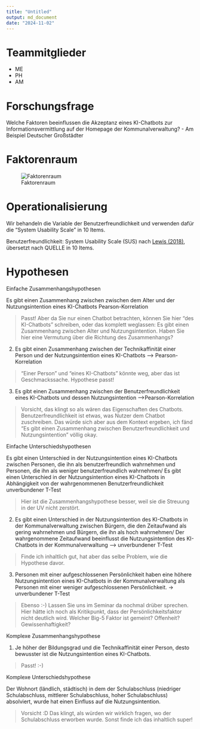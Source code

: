 ```yaml
---
title: "Untitled"
output: md_document
date: "2024-11-02"
---
```

# Teammitglieder
* ME
* PH
* AM

# Forschungsfrage 
Welche Faktoren beeinflussen die Akzeptanz eines KI-Chatbots zur Informationsvermittlung auf der Homepage der Kommunalverwaltung? - Am Beispiel Deutscher Großstädter


# Faktorenraum
![Faktorenraum](readme_files/FaktorenraumNEU.drawio.png)


# Operationalisierung

Wir behandeln die Variable der Benutzerfreundlichkeit und verwenden dafür die "System Usability Scale" in 10 Items.

Benutzerfreundlichkeit: System Usability Scale (SUS) nach [Lewis (2018)](https://doi.org/10.1080/10447318.2018.1455307 "Lewis, J. R. (2018). The System Usability Scale: Past, Present, and Future. International Journal of Human-Computer Interaction, 34(7), 577–590. https://doi.org/10.1080/10447318.2018.1455307"), übersetzt nach QUELLE in 10 Items.

# Hypothesen 

Einfache Zusammenhangshypothesen

Es gibt einen Zusammenhang zwischen zwischen dem Alter und der Nutzungsintention eines KI-Chatbots
Pearson-Korrelation 

> Passt! Aber da Sie nur einen Chatbot betrachten, können Sie hier "des KI-Chatbots" schreiben, oder das komplett weglassen: Es gibt einen Zusammenhang zwischen Alter und Nutzungsintention. Haben Sie hier eine Vermutung über die Richtung des Zusammenhangs?

2. Es gibt einen Zusammenhang zwischen der Technikaffinität einer Person und der Nutzungsintention eines KI-Chatbots
—> Pearson-Korrelation

> "Einer Person" und "eines KI-Chatbots" könnte weg, aber das ist Geschmackssache. Hypothese passt!

3. Es gibt einen Zusammenhang zwischen der Benutzerfreundlichkeit eines KI-Chatbots und dessen Nutzungsintention
—>Pearson-Korrelation 

> Vorsicht, das klingt so als wären das Eigenschaften des Chatbots. Benutzerfreundlichkeit ist etwas, was Nutzer dem Chatbot zuschreiben. Das würde sich aber aus dem Kontext ergeben, ich fänd "Es gibt einen Zusammenhang zwischen Benutzerfreundlichkeit und Nutzungsintention" völlig okay. 


Einfache Unterschiedshypothesen

Es gibt einen Unterschied in der Nutzungsintention eines KI-Chatbots zwischen Personen, die ihn als benutzerfreundlich wahrnehmen und Personen, die ihn als weniger benutzerfreundlich wahrnehmen/ Es gibt einen Unterschied in der Nutzungsintention eines KI-Chatbots in Abhängigkeit von der wahrgenommenen Benutzerfreundlichkeit
unverbundener T-Test 

> Hier ist die Zusammenhangshypothese besser, weil sie die Streuung in der UV nicht zerstört. 

2. Es gibt einen Unterschied in der Nutzungsintention des KI-Chatbots in der Kommunalverwaltung zwischen Bürgern, die den Zeitaufwand als gering wahrnehmen und Bürgern, die ihn als hoch wahrnehmen/ Der wahrgenommene Zeitaufwand beeinflusst die Nutzungsintention des KI-Chatbots in der Kommunalverwaltung 
—> unverbundener T-Test

> Finde ich inhaltlich gut, hat aber das selbe Problem, wie die Hypothese davor. 

3. Personen mit einer aufgeschlossenen Persönlichkeit haben eine höhere Nutzungsintention eines KI-Chatbots in der Kommunalverwaltung als Personen mit einer weniger aufgeschlossenen Persönlichkeit. 
-> unverbundener T-Test 

> Ebenso :-) Lassen Sie uns im Seminar da nochmal drüber sprechen. Hier hätte ich noch als Kritikpunkt, dass der Persönlichkeitsfaktor nicht deutlich wird. Welcher Big-5 Faktor ist gemeint? Offenheit? Gewissenhaftigkeit? 

Komplexe Zusammenhangshypothese

1. Je höher der Bildungsgrad und die Technikaffinität einer Person, desto bewusster ist die Nutzungsintention eines KI-Chatbots.

> Passt! :-) 

Komplexe Unterschiedshypothese

Der Wohnort (ländlich, städtisch) in dem der Schulabschluss (niedriger Schulabschluss, mittlerer Schulabschluss, hoher Schulabschluss) absolviert, wurde hat einen Einfluss auf die Nutzungsintention.

> Vorsicht :D Das klingt, als würden wir wirklich fragen, wo der Schulabschluss erworben wurde. Sonst finde ich das inhaltlich super!

